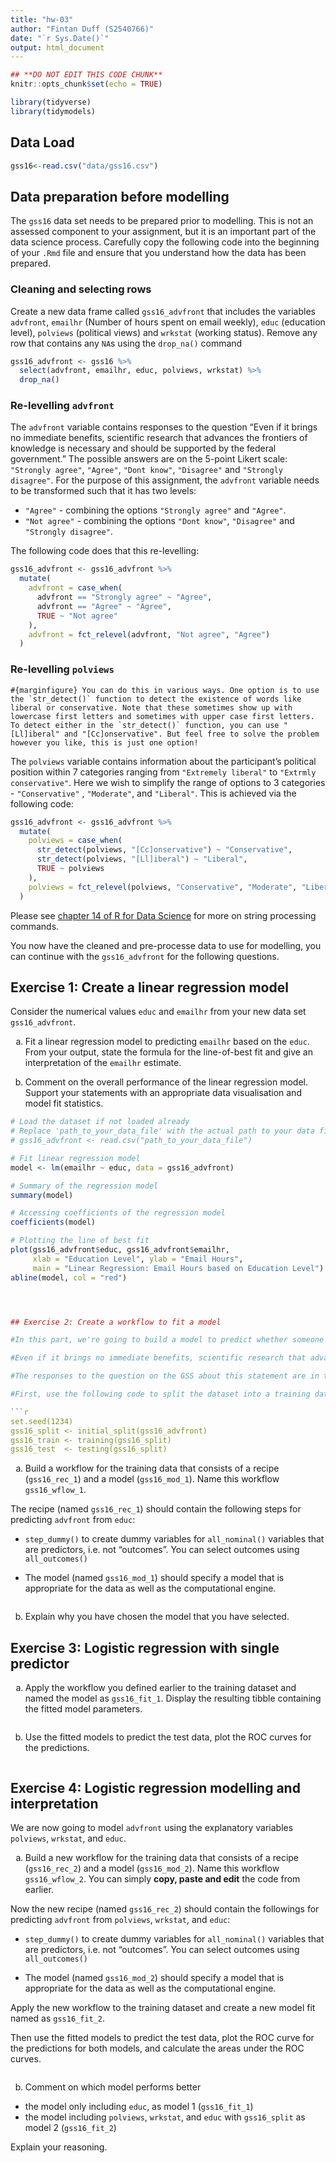 ```yaml
---
title: "hw-03"
author: "Fintan Duff (S2540766)"
date: "`r Sys.Date()`"
output: html_document
---
```


```r
## **DO NOT EDIT THIS CODE CHUNK**
knitr::opts_chunk$set(echo = TRUE)

library(tidyverse)
library(tidymodels)
```


## Data Load

```r
gss16<-read.csv("data/gss16.csv")
```

## Data preparation before modelling

The `gss16` data set needs to be prepared prior to modelling. This is not an assessed component to your assignment, but it is an important part of the data science process. Carefully copy the following code into the beginning of your `.Rmd` file and ensure that you understand how the data has been prepared.

### Cleaning and selecting rows 

Create a new data frame called `gss16_advfront` that includes the variables `advfront`, `emailhr` (Number of hours spent on email weekly), `educ` (education level), `polviews` (political views) and `wrkstat` (working status). Remove any row that contains any `NA`s using the `drop_na()` command

```r
gss16_advfront <- gss16 %>%
  select(advfront, emailhr, educ, polviews, wrkstat) %>%
  drop_na()
```

### Re-levelling `advfront`

The `advfront` variable contains responses to the question "Even if it brings no immediate benefits, scientific research that advances the frontiers of knowledge is necessary and should be supported by the federal government." The possible answers are on the 5-point Likert scale: `"Strongly agree"`, `"Agree"`, `"Dont know"`, `"Disagree"` and `"Strongly disagree"`. For the purpose of this assignment, the `advfront` variable needs to be transformed such that it has two levels: 

* `"Agree"` - combining the options `"Strongly agree"` and `"Agree"`.
* `"Not agree"` - combining the options `"Dont know"`, `"Disagree"` and `"Strongly disagree"`.

The following code does that this re-levelling:

```r
gss16_advfront <- gss16_advfront %>%
  mutate(
    advfront = case_when(
      advfront == "Strongly agree" ~ "Agree",
      advfront == "Agree" ~ "Agree",
      TRUE ~ "Not agree"
    ),
    advfront = fct_relevel(advfront, "Not agree", "Agree")
  )
```


### Re-levelling `polviews`


```#{marginfigure}
You can do this in various ways. One option is to use the `str_detect()` function to detect the existence of words like liberal or conservative. Note that these sometimes show up with lowercase first letters and sometimes with upper case first letters. To detect either in the `str_detect()` function, you can use "[Ll]iberal" and "[Cc]onservative". But feel free to solve the problem however you like, this is just one option!
```

The `polviews` variable contains information about the participant's political position within 7 categories ranging from `"Extremely liberal"` to `"Extrmly conservative"`. Here we wish to simplify the range of options to 3 categories - `"Conservative"` , `"Moderate"`, and `"Liberal"`. This is achieved via the following code:

```r
gss16_advfront <- gss16_advfront %>%
  mutate(
    polviews = case_when(
      str_detect(polviews, "[Cc]onservative") ~ "Conservative",
      str_detect(polviews, "[Ll]iberal") ~ "Liberal",
      TRUE ~ polviews
    ),
    polviews = fct_relevel(polviews, "Conservative", "Moderate", "Liberal")
  )
```

Please see [chapter 14 of R for Data Science](https://r4ds.had.co.nz/strings.html) for more on string processing commands.

You now have the cleaned and pre-processe data to use for modelling, you can continue with the `gss16_advfront` for the following questions. 

## Exercise 1: Create a linear regression model

Consider the numerical values `educ` and `emailhr` from your new data set `gss16_advfront`.

a) Fit a linear regression model to predicting `emailhr` based on the `educ`. From your output, state the formula for the line-of-best fit and give an interpretation of the `emailhr` estimate.

b) Comment on the overall performance of the linear regression model. Support your statements with an appropriate data visualisation and model fit statistics.

```r



# Load the dataset if not loaded already
# Replace 'path_to_your_data_file' with the actual path to your data file
# gss16_advfront <- read.csv("path_to_your_data_file")

# Fit linear regression model
model <- lm(emailhr ~ educ, data = gss16_advfront)

# Summary of the regression model
summary(model)

# Accessing coefficients of the regression model
coefficients(model)

# Plotting the line of best fit
plot(gss16_advfront$educ, gss16_advfront$emailhr, 
     xlab = "Education Level", ylab = "Email Hours",
     main = "Linear Regression: Email Hours based on Education Level")
abline(model, col = "red")




## Exercise 2: Create a workflow to fit a model

#In this part, we're going to build a model to predict whether someone agrees or doesn't agree with the following statement:

#Even if it brings no immediate benefits, scientific research that advances the frontiers of knowledge is necessary and should be supported by the federal government.

#The responses to the question on the GSS about this statement are in the `advfront` variable, in the `gss16_advfront` data that you obtained.

#First, use the following code to split the dataset into a training dataset (`gss16_train`) and a testing dataset (`gss16_test`). This code splits the data into 75\% training and 25\% testing.

```r
set.seed(1234)
gss16_split <- initial_split(gss16_advfront)
gss16_train <- training(gss16_split)
gss16_test  <- testing(gss16_split)
```

a) Build a workflow for the training data that consists of a recipe (`gss16_rec_1`) and a model (`gss16_mod_1`). Name this workflow `gss16_wflow_1`.
    
The recipe (named `gss16_rec_1`) should contain the following steps for predicting `advfront` from `educ`:

  - `step_dummy()` to create dummy variables for `all_nominal()` variables that are predictors, i.e. not "outcomes". You can select outcomes using `all_outcomes()`

  - The model (named `gss16_mod_1`) should specify a model that is appropriate for the data as well as the computational engine.

```r

```

b) Explain why you have chosen the model that you have selected.

## Exercise 3: Logistic regression with single predictor

a) Apply the workflow you defined earlier to the training dataset and named the model as `gss16_fit_1`. Display the resulting tibble containing the fitted model parameters. 

```r

```

b) Use the fitted models to predict the test data, plot the ROC curves for the predictions.

```r

```

## Exercise 4: Logistic regression modelling and interpretation

We are now going to model `advfront` using the explanatory variables `polviews`, `wrkstat`, and `educ`.

a) Build a new workflow for the training data that consists of a recipe (`gss16_rec_2`) and a model (`gss16_mod_2`). Name this workflow `gss16_wflow_2`. You can simply **copy, paste and edit** the code from earlier.
    
Now the new recipe (named `gss16_rec_2`) should contain the followings for predicting `advfront` from `polviews`, `wrkstat`, and `educ`:

  - `step_dummy()` to create dummy variables for `all_nominal()` variables that are predictors, i.e. not "outcomes". You can select outcomes using `all_outcomes()`

  - The model (named `gss16_mod_2`) should specify a model that is appropriate for the data as well as the computational engine.
  
Apply the new workflow to the training dataset and create a new model fit 
named as `gss16_fit_2`. 

Then use the fitted models to predict the test data, plot the ROC curve for the predictions for both models, and calculate the areas under the ROC curves.

```r

```

b) Comment on which model performs better 

  * the model only including `educ`, as model 1 (`gss16_fit_1`) 
  * the model including `polviews`, `wrkstat`, and `educ` with `gss16_split` as model 2 (`gss16_fit_2`)
  
Explain your reasoning.

```r

```



